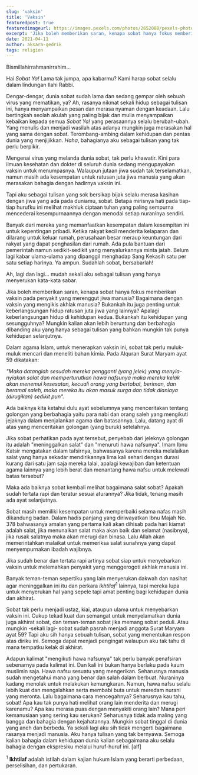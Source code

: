 ```yaml
---
slug: 'vaksin'
title: 'Vaksin'
featuredpost: true
featuredimageurl: https://images.pexels.com/photos/2652088/pexels-photo-2652088.jpeg?auto=compress&cs=tinysrgb&dpr=2&h=650&w=940
excerpt: 'Jika boleh memberikan saran, kenapa sobat hanya fokus memberikan vaksin pada penyakit yang merenggut jiwa manusia? Bagaimana dengan vaksin yang mengikis akhlak manusia? Bukankah itu juga penting untuk keberlangsungan hidup ratusan juta jiwa yang lainnya?'
date: 2021-04-11
author: aksara-gedrik
tags: religion
---
```


Bismillahirrahmanirrahim...

Hai _Sobat Ya!_ Lama tak jumpa, apa kabarmu? Kami harap sobat selalu dalam lindungan Ilahi Rabbi.

Dengar-dengar, dunia sobat sudah lama dan sedang gempar oleh sebuah virus yang mematikan, ya? Ah, rasanya nikmat sekali hidup sebagai tulisan ini, hanya menyampaikan pesan dan merasa nyaman dengan keadaan. Lalu bertingkah seolah akulah yang paling bijak dan mulia menyampaikan kebaikan kepada semua _Sobat Ya!_ yang perasaannya selalu berubah-ubah. Yang menulis dan menjadi wasilah atas adanya mungkin juga merasakan hal yang sama dengan sobat. Terombang-ambing dalam kehidupan dan pentas dunia yang menjijikkan. _Haha_, bahagianya aku sebagai tulisan yang tak perlu berpikir.

Mengenai virus yang melanda dunia sobat, tak perlu khawatir. Kini para ilmuan kesehatan dan dokter di seluruh dunia sedang mengupayakan vaksin untuk menumpasnya. Walaupun jutaan jiwa sudah tak terselamatkan, namun masih ada kesempatan untuk ratusan juta jiwa manusia yang akan merasakan bahagia dengan hadirnya vaksin ini.

Tapi aku sebagai tulisan yang sok bersikap bijak selalu merasa kasihan dengan jiwa yang ada pada duniamu, sobat. Betapa mirisnya hati pada tiap-tiap hurufku ini melihat makhluk ciptaan tuhan yang paling sempurna mencederai kesempurnaannya dengan menodai setiap nuraninya sendiri.

Banyak dari mereka yang memanfaatkan kesempatan dalam kesempitan ini untuk kepentingan pribadi. Ketika rakyat kecil menderita kelaparan dan dilarang untuk keluar rumah, perusahaan besar meraup keuntungan dari rakyat yang dapat penghasilan dari rumah. Ada pula bantuan dari pemerintah namun sedikit-sedikit yang menyalurkannya minta jatah. Belum lagi kabar ulama-ulama yang dipanggil menghadap Sang Kekasih satu per satu setiap harinya. Ya ampun. Sudahlah sobat, bersabarlah!

Ah, lagi dan lagi... mudah sekali aku sebagai tulisan yang hanya menyerukan kata-kata sabar.

Jika boleh memberikan saran, kenapa sobat hanya fokus memberikan vaksin pada penyakit yang merenggut jiwa manusia? Bagaimana dengan vaksin yang mengikis akhlak manusia? Bukankah itu juga penting untuk keberlangsungan hidup ratusan juta jiwa yang lainnya? Apalagi keberlangsungan hidup di kehidupan kedua. Bukankah itu kehidupan yang sesungguhnya? Mungkin kalian akan lebih beruntung dan berbahagia dibanding aku yang hanya sebagai tulisan yang bahkan mungkin tak punya kehidupan selanjutnya.

Dalam agama Islam, untuk menerapkan vaksin ini, sobat tak perlu muluk-muluk mencari dan meneliti bahan kimia. Pada Alquran Surat Maryam ayat 59 dikatakan:

_"Maka datanglah sesudah mereka pengganti (yang jelek) yang menyia-nyiakan salat dan memperturutkan hawa nafsunya maka mereka kelak akan menemui kesesatan, kecuali orang yang bertobat, beriman, dan beramal saleh, maka mereka itu akan masuk surga dan tidak dianiaya (dirugikan) sedikit pun"._

Ada baiknya kita ketahui dulu ayat sebelumnya yang menceritakan tentang golongan yang berbahagia yaitu para nabi dan orang saleh yang mengikuti jejaknya dalam menjalankan agama dan batasannya. Lalu, datang ayat di atas yang menceritakan golongan (yang buruk) setelahnya.

Jika sobat perhatikan pada ayat tersebut, penyebab dari jeleknya golongan itu adalah "meninggalkan salat" dan "menuruti hawa nafsunya". Imam Ibnu Katsir mengatakan dalam tafsirnya, bahwasanya karena mereka melalaikan salat yang hanya sekadar mendirikannya lima kali sehari dengan durasi kurang dari satu jam saja mereka lalai, apalagi kewajiban dan ketentuan agama lainnya yang lebih berat dan menantang hawa nafsu untuk melewati batas tersebut?

Maka ada baiknya sobat kembali melihat bagaimana salat sobat? Apakah sudah tertata rapi dan teratur sesuai aturannya? Jika tidak, tenang masih ada ayat selanjutnya.

Sobat masih memiliki kesempatan untuk memperbaiki selama nafas masih dikandung badan. Dalam hadis panjang yang diriwayatkan Ibnu Majah No. 378 bahwasanya amalan yang pertama kali akan dihisab pada hari kiamat adalah salat, jika menunaikan salat maka akan baik dan selamat (nasibnya), jika rusak salatnya maka akan merugi dan binasa. Lalu Allah akan memerintahkan malaikat untuk memeriksa salat sunahnya yang dapat menyempurnakan ibadah wajibnya.

Jika sudah benar dan tertata rapi artinya sobat siap untuk menyebarkan vaksin untuk melemahkan penyakit yang menggerogoti akhlak manusia ini.

Banyak teman-teman sepertiku yang lain menyerukan dakwah dan nasihat agar meninggalkan ini itu dan perkara _ikhtilaf_<sup>1</sup> lainnya, tapi mereka lupa untuk menyerukan hal yang sepele tapi amat penting bagi kehidupan dunia dan akhirat.

Sobat tak perlu menjadi ustaz, kiai, ataupun ulama untuk menyebarkan vaksin ini. Cukup tekad kuat dan semangat untuk menyelamatkan dunia juga akhirat sobat, dan teman-teman sobat jika memang sobat peduli. Atau mungkin -sekali lagi- sobat sudah pasrah menjadi anggota Surat Maryam ayat 59? Tapi aku sih hanya sebuah tulisan, sobat yang menentukan respon atas diriku ini. Semoga dapat menjadi pengingat walaupun aku tak tahu di mana tempatku kelak di akhirat.

Adapun kalimat "mengikuti hawa nafsunya" tak perlu banyak penafsiran sebenarnya pada kalimat ini. Dan kali ini bukan hanya berlaku pada kaum muslimin saja. Hawa nafsu sesuatu yang mengerikan. Seharusnya manusia sudah mengetahui mana yang benar dan salah dalam berbuat. Nuraninya kadang menolak untuk melakukan kemungkaran. Namun, hawa nafsu selalu lebih kuat dan mengalahkan serta membabi buta untuk meredam nurani yang meronta. Lalu bagaimana cara mencegahnya? Seharusnya kau tahu, sobat! Apa kau tak punya hati melihat orang lain menderita dan merugi karenamu? Apa kau merasa puas dengan menyakiti orang lain? Mana peri kemanusiaan yang sering kau serukan? Seharusnya tidak ada maling yang bangga dan bahagia dengan kejahatannya. Mungkin sobat tinggal di dunia yang aneh dan berbeda. Ya sekali lagi aku sih tidak mengerti bagaimana rasanya menjadi manusia. Aku hanya tulisan yang tak bernyawa. Semoga kalian bahagia dalam kehidupan dunia kalian sebagaimana aku selalu bahagia dengan ekspresiku melalui huruf-huruf ini. [alf]

<sup>1</sup> **Ikhtilaf** adalah istilah dalam kajian hukum Islam yang berarti perbedaan,
perselisihan, dan pertukaran.

